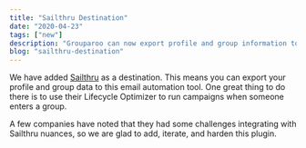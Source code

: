 ```yaml
---
title: "Sailthru Destination"
date: "2020-04-23"
tags: ["new"]
description: "Grouparoo can now export profile and group information to Sailthru."
blog: "sailthru-destination"
---
```


We have added [Sailthru](https://www.sailthru.com) as a destination. This means you can export your profile and group data to this email automation tool. One great thing to do there is to use their Lifecycle Optimizer to run campaigns when someone enters a group.

A few companies have noted that they had some challenges integrating with Sailthru nuances, so we are glad to add, iterate, and harden this plugin.
